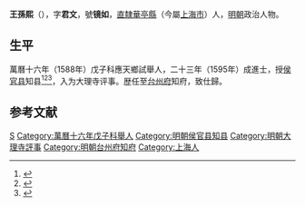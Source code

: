 {{明清人物信息框
| 姓名 = 王孫熙
| 原名 =
| 圖片名稱= 
| 圖片大小 =
| 圖片說明 = 
| 最高職務 =台州府知府
| 國家 = 大明 
| 爵位 =
| 籍貫 = [[南直隸|直隸]][[松江府|松江府]][[華亭縣|華亭縣]]
| 族裔 = 
| 旗籍 = 
| 字號 = 字君文，号镜如
| 諡號 =
| 出生日期 = 生年不詳
| 出生地點 =
| 逝世日期 = 卒年不詳 
| 逝世地點 =
| 墓葬 =
| 配偶 = 
| 親屬 = 
| 出身 =
* 萬曆十六年戊子科應天府鄉試舉人
* 萬曆二十三年乙未科同進士出身
| 經歷 =
| 著作 =  
}}
'''王孫熙'''（{{bd|？||？|catIdx=}}），字'''君文'''，號'''镜如'''，[[南直隸|直隸]][[華亭縣|華亭縣]]（今屬[[上海市|上海市]]）人，[[明朝|明朝]]政治人物。

== 生平 ==
萬曆十六年（1588年）戊子科應天鄉試舉人，二十三年（1595年）成進士，授[[侯官县|侯官县]]知县<ref>{{Cite book|title=《皇明贡举考》卷五|last=（明）[[张朝瑞|张朝瑞]]|first=|publisher=《续修四库全书》史部第828册|year=|isbn=|location=|pages=}}</ref><ref>{{Cite book|title=贡举志五种 上|last=鲁小俊，江俊伟著|first=|publisher=武汉：武汉大学出版社|year=2009|isbn=978-7-307-07043-1|location=|pages=}}</ref><ref>{{Cite book|title=近代中国史料丛刊续辑 785-790 明清进士题名录索引 1-6|last=朱保炯，谢沛霖|first=|publisher=文海出版社|year=1981|isbn=|location=台湾}}</ref>，入为大理寺评事。歴任至[[台州府|台州府]]知府，致仕歸。

==参考文献==
{{reflist}}

{{萬曆二十三年乙未科殿試金榜}}
{{DEFAULTSORT:Wang王}}
[[Category:王姓|S]]
[[Category:萬曆十六年戊子科舉人|Category:萬曆十六年戊子科舉人]]
[[Category:明朝侯官县知县|Category:明朝侯官县知县]]
[[Category:明朝大理寺評事|Category:明朝大理寺評事]]
[[Category:明朝台州府知府|Category:明朝台州府知府]]
[[Category:上海人|Category:上海人]]
